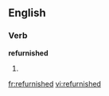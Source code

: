 ==English==

===Verb===
'''refurnished'''

# {{present participle of|[[refurnish]]}}

[[fr:refurnished]]
[[vi:refurnished]]